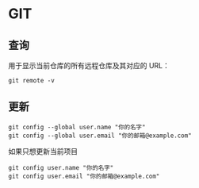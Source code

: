 # GIT

## 查询

用于显示当前仓库的所有远程仓库及其对应的 URL：
```shell
git remote -v
```

## 更新

```shell
git config --global user.name "你的名字"
git config --global user.email "你的邮箱@example.com"
```

如果只想更新当前项目

```shell
git config user.name "你的名字"
git config user.email "你的邮箱@example.com"
```